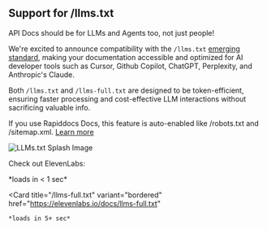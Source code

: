 ## Support for /llms.txt

API Docs should be for LLMs and Agents too, not just people!

We're excited to announce compatibility with the `/llms.txt` [emerging standard](https://llmstxt.org/), making your documentation accessible and optimized for AI developer tools such as Cursor, Github Copilot, ChatGPT, Perplexity, and Anthropic's Claude.

Both `/llms.txt` and `/llms-full.txt` are designed to be token-efficient, ensuring faster processing and cost-effective LLM interactions without sacrificing valuable info.

If you use Rapiddocs Docs, this feature is auto-enabled like /robots.txt and /sitemap.xml. [Learn more](https://buildwithrapiddocs.com/learn/docs/developer-tools/llms-txt)

![LLMs.txt Splash Image](../../../../rapiddocs/assets/changelogs/docs/llms-txt.png)

Check out ElevenLabs:

<CardGroup cols={2}>
  <Card
    title="/llms.txt"
    variant="bordered"
    href="https://elevenlabs.io/docs/llms.txt"
  >
    *loads in < 1 sec*
  </Card>

  <Card
    title="/llms-full.txt"
    variant="bordered"
    href="https://elevenlabs.io/docs/llms-full.txt"
  >
    *loads in 5+ sec*
  </Card>
</CardGroup>
